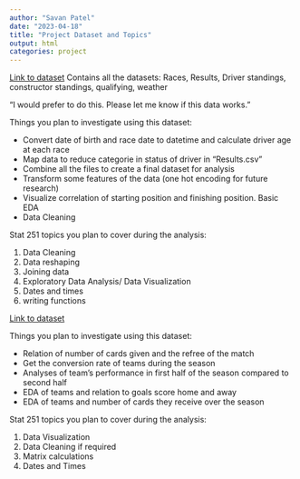 ```yaml
---
author: "Savan Patel"
date: "2023-04-18"
title: "Project Dataset and Topics"
output: html
categories: project
---
```

[Link to dataset](https://github.com/veronicanigro/Formula_1/tree/master/data%20collection)
Contains all the datasets: Races, Results, Driver standings, constructor standings, qualifying, weather

"I would prefer to do this. Please let me know if this data works."

Things you plan to investigate using this dataset:

- Convert date of birth and race date to datetime and calculate driver age at each race
- Map data to reduce categorie in status of driver in "Results.csv"
- Combine all the files to create a final dataset for analysis
- Transform some features of the data (one hot encoding for future research)
- Visualize correlation of starting position and finishing position. Basic EDA
- Data Cleaning

Stat 251 topics you plan to cover during the analysis:

1. Data Cleaning
2. Data reshaping
3. Joining data
4. Exploratory Data Analysis/ Data Visualization
5. Dates and times
6. writing functions



[Link to dataset](https://github.com/rfordatascience/tidytuesday/tree/master/data/2023/2023-04-04)

Things you plan to investigate using this dataset:

- Relation of number of cards given and the refree of the match
- Get the conversion rate of teams during the season
- Analyses of team's performance in first half of the season compared to second half
- EDA of teams and relation to goals score home and away
- EDA of teams and number of cards they receive over the season

Stat 251 topics you plan to cover during the analysis:

1. Data Visualization
2. Data Cleaning if required
3. Matrix calculations
4. Dates and Times

